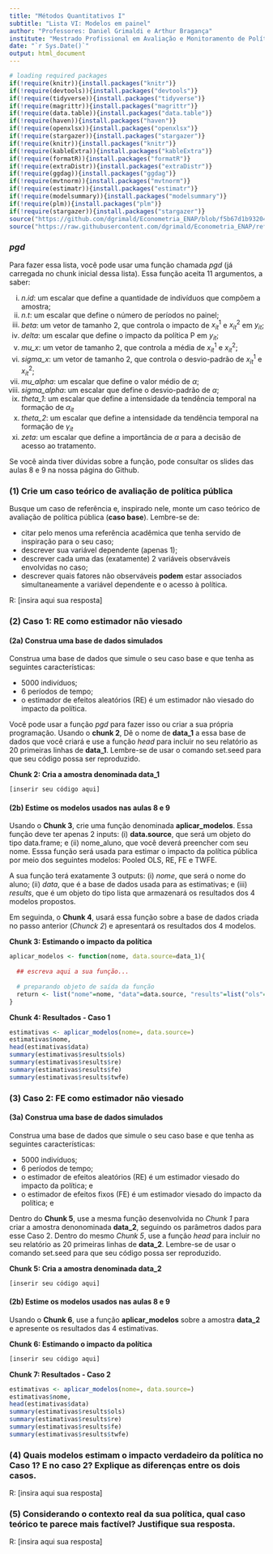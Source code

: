 ```yaml
---
title: "Métodos Quantitativos I"
subtitle: "Lista VI: Modelos em painel"
author: "Professores: Daniel Grimaldi e Arthur Bragança"
institute: "Mestrado Profissional em Avaliação e Monitoramento de Políticas Públicas"
date: "`r Sys.Date()`"
output: html_document
---
```


```r
# loading required packages
if(!require(knitr)){install.packages("knitr")}
if(!require(devtools)){install.packages("devtools")}
if(!require(tidyverse)){install.packages("tidyverse")}
if(!require(magrittr)){install.packages("magrittr")}
if(!require(data.table)){install.packages("data.table")}
if(!require(haven)){install.packages("haven")}
if(!require(openxlsx)){install.packages("openxlsx")}
if(!require(stargazer)){install.packages("stargazer")}
if(!require(knitr)){install.packages("knitr")}
if(!require(kableExtra)){install.packages("kableExtra")}
if(!require(formatR)){install.packages("formatR")}
if(!require(extraDistr)){install.packages("extraDistr")}
if(!require(ggdag)){install.packages("ggdag")}
if(!require(mvtnorm)){install.packages("mvtnorm")}
if(!require(estimatr)){install.packages("estimatr")}
if(!require(modelsummary)){install.packages("modelsummary")}
if(!require(plm)){install.packages("plm")}
if(!require(stargazer)){install.packages("stargazer")}
source("https://github.com/dgrimald/Econometria_ENAP/blob/f5b67d1b932043859af815ff04b7c6a3221a9fa6/Aula%209/pgd.R")
source("https://raw.githubusercontent.com/dgrimald/Econometria_ENAP/refs/heads/main/Tema%20Beamer/themes_enap.R")
```

### *pgd*

Para fazer essa lista, você pode usar uma função chamada *pgd* (já carregada no chunk inicial dessa lista). Essa função aceita 11 argumentos, a saber:

i. *n.id*: um escalar que define a quantidade de indivíduos que compõem a amostra;
ii. *n.t*: um escalar que define o número de períodos no painel;
iii. *beta*: um vetor de tamanho 2, que controla o impacto de $x^1_{it}$ e $x^2_{it}$ em $y_{it}$;
iv. *delta*: um escalar que define o impacto da política P em $y_{it}$;
v. *mu_x*: um vetor de tamanho 2, que controla a média de $x^1_{it}$ e $x^2_{it}$;
vi. *sigma_x*: um vetor de tamanho 2, que controla o desvio-padrão de $x^1_{it}$ e $x^2_{it}$;
vii. *mu_alpha*: um escalar que define o valor médio de $\alpha$;
viii. *sigma_alpha*: um escalar que define o desvio-padrão de $\alpha$;
ix. *theta_1*: um escalar que define a intensidade da tendência temporal na formação de $\alpha_{it}$
x. *theta_2*: um escalar que define a intensidade da tendência temporal na formação de $\gamma_{it}$ 
xi. *zeta*: um escalar que define a importância de $\alpha$ para a decisão de acesso ao tratamento.

Se você ainda tiver dúvidas sobre a função, pode consultar os slides das aulas 8 e 9 na nossa página do Github.

### (1) Crie um caso teórico de avaliação de política pública

Busque um caso de referência e, inspirado nele, monte um caso teórico de avaliação de política pública (**caso base**). Lembre-se de:

 - citar pelo menos uma referência acadêmica que tenha servido de inspiração para o seu caso;
 - descrever sua variável dependente (apenas 1);
 - descrever cada uma das (exatamente) 2 variáveis observáveis envolvidas no caso;
 - descrever quais fatores não observáveis **podem** estar associados simultaneamente a variável dependente e o acesso à política.

R: [insira aqui sua resposta]

### (2) Caso 1: RE como estimador não viesado

#### (2a) Construa uma base de dados simulados

Construa uma base de dados que simule o seu caso base e que tenha as seguintes características:

  - 5000 indivíduos;
  - 6 períodos de tempo;
  - o estimador de efeitos aleatórios (RE) é um estimador não viesado do impacto da política. 
  
Você pode usar a função *pgd* para fazer isso ou criar a sua própria programação. Usando o **chunk 2**, Dê o nome de **data_1** a essa base de dados que você criará e use a função *head* para incluir no seu relatório as 20 primeiras linhas de **data_1**. Lembre-se de usar o comando set.seed para que seu código possa ser reproduzido.

**Chunk 2: Cria a amostra denominada data_1**
```r
[inserir seu código aqui]
```

#### (2b) Estime os modelos usados nas aulas 8 e 9

Usando o **Chunk 3**, crie uma função denominada **aplicar_modelos**. Essa função deve ter apenas 2 inputs: (i) **data.source**, que será um objeto do tipo data.frame; e (ii) nome_aluno, que você deverá preencher com seu nome. Esssa função será usada para estimar o impacto da política pública por meio dos seguintes modelos: Pooled OLS, RE, FE e TWFE. 

A sua função terá exatamente 3 outputs: (i) *nome*, que será o nome do aluno; (ii) *data*, que é a base de dados usada para as estimativas; e (iii) *results*, que é um objeto do tipo lista que armazenará os resultados dos 4 modelos propostos. 

Em seguinda, o **Chunk 4**, usará essa função sobre a base de dados criada no passo anterior (*Chunck 2*) e apresentará os resultados dos 4 modelos.

**Chunk 3: Estimando o impacto da política**
```r
aplicar_modelos <- function(nome, data.source=data_1){
  
  ## escreva aqui a sua função...
  
  # preparando objeto de saída da função
  return <- list("nome"=nome, "data"=data.source, "results"=list("ols"= , "re"= , "fe"=, "twfe"= ))
}
```

**Chunk 4: Resultados - Caso 1**
```r
estimativas <- aplicar_modelos(nome=, data.source=)
estimativas$nome,
head(estimativas$data)
summary(estimativas$results$ols)
summary(estimativas$results$re)
summary(estimativas$results$fe)
summary(estimativas$results$twfe)
```

### (3) Caso 2: FE como estimador não viesado

#### (3a) Construa uma base de dados simulados

Construa uma base de dados que simule o seu caso base e que tenha as seguintes características:

  - 5000 indivíduos;
  - 6 períodos de tempo;
  - o estimador de efeitos aleatórios (RE) é um estimador viesado do impacto da política; e
  - o estimador de efeitos fixos (FE) é um estimador viesado do impacto da política; e
  
Dentro  do **Chunk 5**, use a mesma função desenvolvida no *Chunk 1* para criar a amostra denonominada **data_2**, seguindo os parâmetros dados para esse Caso 2. Dentro do mesmo *Chunk 5*, use a função *head* para incluir no seu relatório as 20 primeiras linhas de **data_2**. Lembre-se de usar o comando set.seed para que seu código possa ser reproduzido.

**Chunk 5: Cria a amostra denominada data_2**
```r
[inserir seu código aqui]
```

#### (2b) Estime os modelos usados nas aulas 8 e 9

Usando o **Chunk 6**, use a função **aplicar_modelos** sobre a amostra **data_2** e apresente os resultados das 4 estimativas.

**Chunk 6: Estimando o impacto da política**
```r
[inserir seu código aqui]
```

**Chunk 7: Resultados - Caso 2**
```r
estimativas <- aplicar_modelos(nome=, data.source=)
estimativas$nome,
head(estimativas$data)
summary(estimativas$results$ols)
summary(estimativas$results$re)
summary(estimativas$results$fe)
summary(estimativas$results$twfe)
```

### (4) Quais modelos estimam o impacto verdadeiro da política no Caso 1? E no caso 2? Explique as diferenças entre os dois casos.

R: [insira aqui sua resposta]

### (5) Considerando o contexto real da sua política, qual caso teórico te parece mais factível? Justifique sua resposta.

R: [insira aqui sua resposta]
